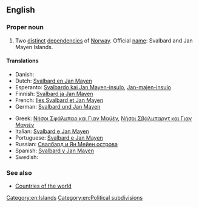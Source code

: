 {{wikipedia}}
==English==

===Proper noun===
{{en-proper noun|head=[[Svalbard]] and [[Jan Mayen]] Islands}}

# Two [[distinct]] [[depend]]encies of [[Norway]]. Official [[name]]: Svalbard and Jan Mayen Islands.

====Translations====
{{trans-top|two distinct dependencies of Norway}}
* Danish: {{t-|da|Svalbard og Jan Mayen}}
* Dutch: [[Svalbard en Jan Mayen]]
* Esperanto: [[Svalbardo kaj Jan Mayen-insulo]], [[Jan-majen-insulo]]
* Finnish: [[Svalbard ja Jan Mayen]]
* French: [[Iles Svalbard et Jan Mayen]]
* German: [[Svalbard und Jan Mayen]]
{{trans-mid}}
* Greek: [[Νήσοι Σφάλμπαρ και Γιαν Μαϋέν]], [[Νήσοι Σβάλμπαρντ και Γιαν Μαγιέν]]
* Italian: [[Svalbard e Jan Mayen]]
* Portuguese: [[Svalbard e Jan Mayen]]
* Russian: [[Свалбард и Ян Мейен острова]]
* Spanish: [[Svalbard y Jan Mayen]]
* Swedish: {{t-|sv|Svalbard och Jan Mayen}}
{{trans-bottom}}

===See also===
* [[Appendix:Countries of the world|Countries of the world]]

[[Category:en:Islands]]
[[Category:en:Political subdivisions]]